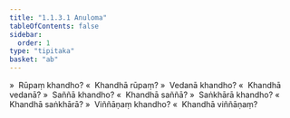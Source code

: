 ```yaml
---
title: "1.1.3.1 Anuloma"
tableOfContents: false
sidebar:
  order: 1
type: "tipitaka"
basket: "ab"
---
```



<DynamicBreadcrumb />

<Division number="14">

<Paragraph number="103">
»  Rūpaṃ khandho?
</Paragraph>

<Paragraph number="104">
«  Khandhā rūpaṃ?
</Paragraph>

<Paragraph number="105">
»  Vedanā khandho?
</Paragraph>

<Paragraph number="106">
«  Khandhā vedanā?
</Paragraph>

<Paragraph number="107">
»  Saññā khandho?
</Paragraph>

<Paragraph number="108">
«  Khandhā saññā?
</Paragraph>

<Paragraph number="109">
»  Saṅkhārā khandho?
</Paragraph>

<Paragraph number="110">
«  Khandhā saṅkhārā?
</Paragraph>

<Paragraph number="111">
»  Viññāṇaṃ khandho?
</Paragraph>

<Paragraph number="112">
«  Khandhā viññāṇaṃ?
</Paragraph>
</Division>